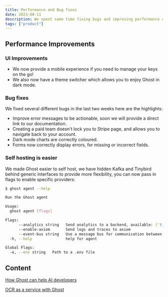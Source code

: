 ```yaml
---
title: Performance and Bug fixes
date: 2023-08-11
description: We spent some time fixing bugs and improving performance of Ghost.
tags: ["product"]
---
```


## Performance Improvements

### UI Improvements

- We now provide a mobile experience if you need to manage your keys on the go!
- We also now have a theme switcher which allows you to enjoy Ghost in dark mode.

### Bug fixes

We fixed several different bugs in the last two weeks here are the highlights:

- Improve error messages to be actionable, soon we will provide a direct link to our documentation.
- Creating a paid team doesn't lock you to Stripe page, and allows you to navigate back to your account.
- Dark mode charts are correctly coloured.
- Forms now correctly display errors, for missing or incorrect fields.

### Self hosting is easier

We made Ghost easier to self host, we have hidden Kafka and Tinybird behind generic interfaces to provide more flexibility, you can now pass in flags to enable specific providers:

```bash
$ ghost agent --help

Run the Ghost agent

Usage:
  ghost agent [flags]

Flags:
      --analytics string   Send analytics to a backend, available: ['tinybird']
      --enable-axiom       Send logs and traces to axiom
      --event-bus string   Use a message bus for communication between nodes, available: ['kafka']
  -h, --help               help for agent

Global Flags:
  -e, --env string   Path to a .env file
```

## Content

[How Ghost can help AI developers](https://ghost.com/blog/how-we-ai)

[OCR as a service with Ghost](https://ghost.com/blog/ocr-service)
